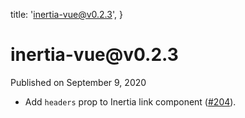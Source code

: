 
  title: 'inertia-vue@v0.2.3',
}

<h1>inertia-vue@v0.2.3</h1>

<div className="-mt-8 mb-12 text-base font-medium text-gray-600">Published on September 9, 2020</div>

- Add `headers` prop to Inertia link component ([#204](https://github.com/inertiajs/inertia/pull/204)).
